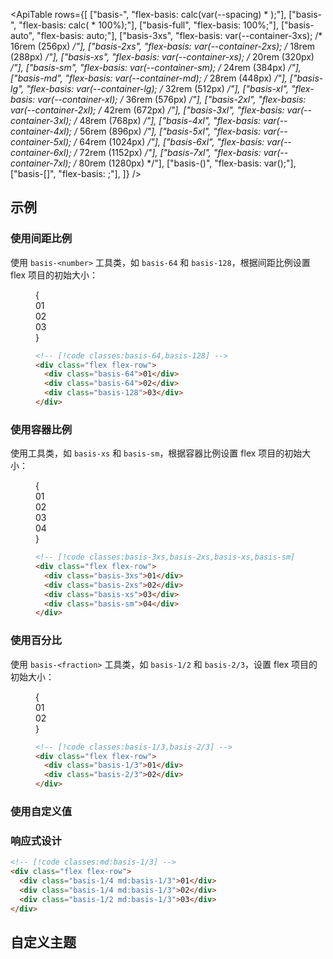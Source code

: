 

<ApiTable
  rows={[
    ["basis-<number>", "flex-basis: calc(var(--spacing) * <number>);"],
    ["basis-<fraction>", "flex-basis: calc(<fraction> * 100%);"],
    ["basis-full", "flex-basis: 100%;"],
    ["basis-auto", "flex-basis: auto;"],
    ["basis-3xs", "flex-basis: var(--container-3xs); /* 16rem (256px) */"],
    ["basis-2xs", "flex-basis: var(--container-2xs); /* 18rem (288px) */"],
    ["basis-xs", "flex-basis: var(--container-xs); /* 20rem (320px) */"],
    ["basis-sm", "flex-basis: var(--container-sm); /* 24rem (384px) */"],
    ["basis-md", "flex-basis: var(--container-md); /* 28rem (448px) */"],
    ["basis-lg", "flex-basis: var(--container-lg); /* 32rem (512px) */"],
    ["basis-xl", "flex-basis: var(--container-xl); /* 36rem (576px) */"],
    ["basis-2xl", "flex-basis: var(--container-2xl); /* 42rem (672px) */"],
    ["basis-3xl", "flex-basis: var(--container-3xl); /* 48rem (768px) */"],
    ["basis-4xl", "flex-basis: var(--container-4xl); /* 56rem (896px) */"],
    ["basis-5xl", "flex-basis: var(--container-5xl); /* 64rem (1024px) */"],
    ["basis-6xl", "flex-basis: var(--container-6xl); /* 72rem (1152px) */"],
    ["basis-7xl", "flex-basis: var(--container-7xl); /* 80rem (1280px) */"],
    ["basis-(<custom-property>)", "flex-basis: var(<custom-property>);"],
    ["basis-[<value>]", "flex-basis: <value>;"],
  ]}
/>

## 示例

### 使用间距比例

使用 `basis-<number>` 工具类，如 `basis-64` 和 `basis-128`，根据间距比例设置 flex 项目的初始大小：

<Figure>

<Example>
  {
    <div className="flex flex-row space-x-4 font-mono text-sm leading-6 font-bold text-white">
      <div className="flex h-14 basis-64 items-center justify-center rounded-lg bg-purple-500">01</div>
      <div className="flex h-14 basis-64 items-center justify-center rounded-lg bg-purple-500">02</div>
      <div className="flex h-14 basis-128 items-center justify-center rounded-lg bg-purple-500">03</div>
    </div>
  }
</Example>

```html
<!-- [!code classes:basis-64,basis-128] -->
<div class="flex flex-row">
  <div class="basis-64">01</div>
  <div class="basis-64">02</div>
  <div class="basis-128">03</div>
</div>
```

</Figure>

### 使用容器比例

使用工具类，如 `basis-xs` 和 `basis-sm`，根据容器比例设置 flex 项目的初始大小：

<Figure>

<Example>
  {
    <div className="flex flex-row space-x-4 font-mono text-sm leading-6 font-bold text-white">
      <div className="flex h-14 basis-3xs items-center justify-center rounded-lg bg-sky-500">01</div>
      <div className="flex h-14 basis-2xs items-center justify-center rounded-lg bg-sky-500">02</div>
      <div className="flex h-14 basis-xs items-center justify-center rounded-lg bg-sky-500">03</div>
      <div className="flex h-14 basis-sm items-center justify-center rounded-lg bg-sky-500">04</div>
    </div>
  }
</Example>

```html
<!-- [!code classes:basis-3xs,basis-2xs,basis-xs,basis-sm] -->
<div class="flex flex-row">
  <div class="basis-3xs">01</div>
  <div class="basis-2xs">02</div>
  <div class="basis-xs">03</div>
  <div class="basis-sm">04</div>
</div>
```

</Figure>

### 使用百分比

使用 `basis-<fraction>` 工具类，如 `basis-1/2` 和 `basis-2/3`，设置 flex 项目的初始大小：

<Figure>

<Example>
  {
    <div className="flex flex-row space-x-4 font-mono text-sm leading-6 font-bold text-white">
      <div className="flex h-14 basis-1/3 items-center justify-center rounded-lg bg-indigo-500">01</div>
      <div className="flex h-14 basis-2/3 items-center justify-center rounded-lg bg-indigo-500">02</div>
    </div>
  }
</Example>

```html
<!-- [!code classes:basis-1/3,basis-2/3] -->
<div class="flex flex-row">
  <div class="basis-1/3">01</div>
  <div class="basis-2/3">02</div>
</div>
```

</Figure>

### 使用自定义值

<UsingACustomValue utility="basis" value="30vw" />

### 响应式设计

<ResponsiveDesign property="flex-basis">

```html
<!-- [!code classes:md:basis-1/3] -->
<div class="flex flex-row">
  <div class="basis-1/4 md:basis-1/3">01</div>
  <div class="basis-1/4 md:basis-1/3">02</div>
  <div class="basis-1/2 md:basis-1/3">03</div>
</div>
```

</ResponsiveDesign>

## 自定义主题

<CustomizingYourTheme
  utility="basis"
  themeKey="container"
  name="固定宽度的基础"
  customName="4xs"
  customValue="14rem"
  includeSpacingNote
/>
